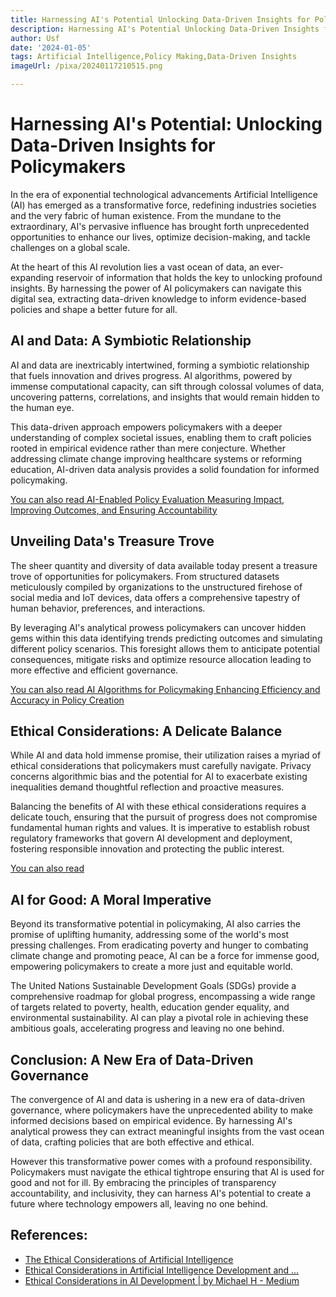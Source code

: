 ```yaml
---
title: Harnessing AI's Potential Unlocking Data-Driven Insights for Policymakers
description: Harnessing AI's Potential Unlocking Data-Driven Insights for Policymakers
author: Usf
date: '2024-01-05'
tags: Artificial Intelligence,Policy Making,Data-Driven Insights
imageUrl: /pixa/20240117210515.png

---
```

# Harnessing AI's Potential: Unlocking Data-Driven Insights for Policymakers

In the era of  exponential  technological advancements Artificial Intelligence  (AI) has emerged  as a  transformative force, redefining industries  societies and the very fabric of human existence. From the  mundane to the extraordinary, AI's pervasive influence has brought forth unprecedented opportunities to enhance our lives, optimize  decision-making, and tackle challenges on a global scale.

At  the heart of this AI  revolution lies a vast ocean of data, an ever-expanding reservoir of information that holds the key to  unlocking profound insights. By harnessing the power of AI policymakers can navigate this digital sea, extracting data-driven knowledge to inform evidence-based policies and shape a better future for all.

## AI and Data: A Symbiotic Relationship

AI and data are inextricably intertwined, forming a symbiotic relationship that fuels innovation and drives progress. AI algorithms, powered by immense  computational  capacity,  can sift through colossal volumes of data, uncovering  patterns, correlations, and insights that would remain hidden to the human  eye.

This data-driven approach empowers policymakers with a deeper understanding of complex societal issues, enabling them to craft policies rooted in  empirical evidence rather  than mere conjecture. Whether addressing climate change improving healthcare systems or reforming  education, AI-driven data analysis provides a solid foundation for informed policymaking.

[You can also read AI-Enabled Policy Evaluation Measuring Impact, Improving Outcomes, and  Ensuring Accountability](AI-Enabled%20Policy%20Evaluation%20Measuring%20Impact%2C%20Improving%20Outcomes%2C%20and%20Ensuring%20Accountability)


## Unveiling Data's Treasure Trove

The sheer quantity and diversity of data  available today present a treasure trove of opportunities  for policymakers. From structured datasets meticulously compiled by organizations to the unstructured firehose of social media and IoT  devices, data offers a comprehensive tapestry of human behavior, preferences, and interactions.

By leveraging  AI's analytical  prowess policymakers  can uncover hidden gems within this data identifying trends  predicting outcomes and simulating different policy scenarios. This foresight allows them  to  anticipate potential consequences, mitigate risks and optimize resource allocation leading to more  effective and  efficient governance.

[You can also read AI Algorithms for Policymaking Enhancing Efficiency and Accuracy in Policy  Creation](AI%20Algorithms%20for%20Policymaking%20Enhancing%20Efficiency%20and%20Accuracy%20in%20Policy%20Creation)


## Ethical Considerations: A Delicate Balance

While  AI and data hold immense promise, their utilization raises a myriad of ethical  considerations that policymakers must carefully navigate.  Privacy concerns algorithmic bias and the potential  for AI to exacerbate existing inequalities demand thoughtful reflection  and  proactive measures.

Balancing the benefits of AI with these ethical considerations requires a delicate touch, ensuring that  the pursuit  of progress does not compromise fundamental human rights and values. It is imperative to establish robust regulatory frameworks that govern AI development and deployment, fostering responsible innovation  and protecting the public interest.

[You can also read ]()


## AI for Good: A Moral  Imperative

Beyond  its transformative potential in policymaking, AI also carries the promise of uplifting humanity, addressing some  of the world's most pressing challenges. From eradicating poverty and  hunger  to combating climate change and promoting peace, AI can be a force for immense good, empowering policymakers to create a more  just and  equitable world.

The United Nations Sustainable Development Goals (SDGs) provide a  comprehensive roadmap for global progress, encompassing a wide range of targets related to  poverty, health, education gender equality, and environmental  sustainability. AI can play a pivotal  role in achieving these ambitious  goals, accelerating progress and leaving no one behind.

## Conclusion: A New Era of Data-Driven Governance

The convergence of AI and data  is  ushering in  a new era of data-driven governance, where policymakers have the unprecedented ability to make informed decisions based on empirical evidence. By  harnessing AI's analytical prowess they can extract meaningful insights from the vast ocean of data, crafting policies  that are both effective and  ethical.

However this transformative  power comes with a profound responsibility. Policymakers must navigate the ethical tightrope ensuring that  AI is used for good and not for ill. By embracing the principles  of transparency accountability, and inclusivity, they can harness AI's potential to create a future  where technology empowers all, leaving no one behind.

## References:
- [The Ethical Considerations of Artificial Intelligence](https://www.captechu.edu/blog/ethical-considerations-of-artificial-intelligence)
- [Ethical Considerations in Artificial Intelligence Development and ...](https://www.linkedin.com/pulse/ethical-considerations-artificial-intelligence)
- [Ethical Considerations in AI Development | by Michael H - Medium](https://medium.com/@michaelhiiva/ethical-considerations-in-ai-development-644c45faae72)
